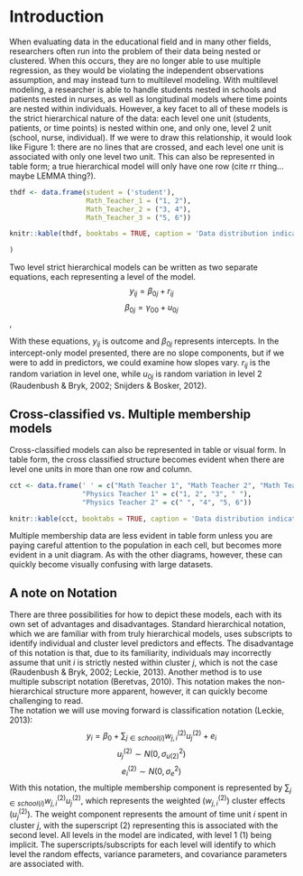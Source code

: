 # Introduction 

When evaluating data in the educational field and in many other fields, researchers often run into the problem of their data being nested or clustered.  When this occurs, they are no longer able to use multiple regression, as they would be violating the independent observations assumption, and may instead turn to multilevel modeling.  With multilevel modeling, a researcher is able to handle students nested in schools and patients nested in nurses, as well as longitudinal models where time points are nested within individuals.  However, a key facet to all of these models is the strict hierarchical nature of the data: each level one unit (students, patients, or time points) is nested within one, and only one, level 2 unit (school, nurse, individual).  If we were to draw this relationship, it would look like Figure 1: there are no lines that are crossed, and each level one unit is associated with only one level two unit.  This can also be represented in table form; a true hierarchical model will only have one row (cite rr thing…maybe LEMMA thing?).  

```r
thdf <- data.frame(student = ('student'),
                   Math_Teacher_1 = ("1, 2"),
                   Math_Teacher_2 = ("3, 4"),
                   Math_Teacher_3 = ("5, 6"))
```

```r
knitr::kable(thdf, booktabs = TRUE, caption = 'Data distribution indicating a true hierarchical model'

)
```

Two level strict hierarchical models can be written as two separate equations, each representing a level of the model.   
$$y_{ij} = \beta_{0j} + r_{ij}$$ 
$$\beta_{0j} = \gamma_{00} + u_{0j}$$, 

With these equations, $y_{ij}$ is outcome and $\beta_{0j}$ represents intercepts.  In the intercept-only model presented, there are no slope components, but if we were to add in predictors, we could examine how slopes vary.  $r_{ij}$ is the random variation in level one, while $u_{0j}$ is random variation in level 2 (Raudenbush & Bryk, 2002; Snijders & Bosker, 2012).

## Cross-classified vs. Multiple membership models
Cross-classified models can also be represented in table or visual form.  In table form, the cross classified structure becomes evident when there are level one units in more than one row and column.
```r
cct <- data.frame(' ' = c("Math Teacher 1", "Math Teacher 2", "Math Teacher 3"),
                  "Physics Teacher 1" = c("1, 2", "3", " "),
                  "Physics Teacher 2" = c(" ", "4", "5, 6"))

knitr::kable(cct, booktabs = TRUE, caption = 'Data distribution indicating a cross-classified model')
```

Multiple membership data are less evident in table form unless you are paying careful attention to the population in each cell, but becomes more evident in a unit diagram. As with the other diagrams, however, these can quickly become visually confusing with large datasets. 

## A note on Notation
There are three possibilities for how to depict these models, each with its own set of advantages and disadvantages.  Standard hierarchical notation, which we are familiar with from truly hierarchical models, uses subscripts to identify individual and cluster level predictors and effects.  The disadvantage of this notation is that, due to its familiarity, individuals may incorrectly assume that unit $\textit{i}$ is strictly nested within cluster $\textit{j}$, which is not the case (Raudenbush & Bryk, 2002; Leckie, 2013).  Another method is to use multiple subscript notation (Beretvas, 2010).  This notation makes the non-hierarchical structure more apparent, however, it can quickly become challenging to read.  
The notation we will use moving forward is classification notation (Leckie, 2013):  
$$y_{i} = \beta_{0} + \sum_{j \in school(i)}w_{j,i}^{(2)}u_{j}^{(2)} + e_{i}$$
$$u_{j}^{(2)} \sim N(0, \sigma_{u(2)}^{2})$$
$$e_{i}^{(2)} \sim N(0, \sigma_{e}^{2})$$
With this notation, the multiple membership component is represented by $\sum_{j \in school(i)}w_{j,i}^{(2)}u_{j}^{(2)}$, which represents the weighted ($w_{j,i}^{(2)}$) cluster effects ($u_{j}^{(2)}$). The weight component represents the amount of time unit $\textit{i}$ spent in cluster $\textit{j}$, with the superscript (2) representing this is associated with the second level.  All levels in the model are indicated, with level 1 (1) being implicit.  The superscripts/subscripts for each level will identify to which level the random effects, variance parameters, and covariance parameters are associated with.

